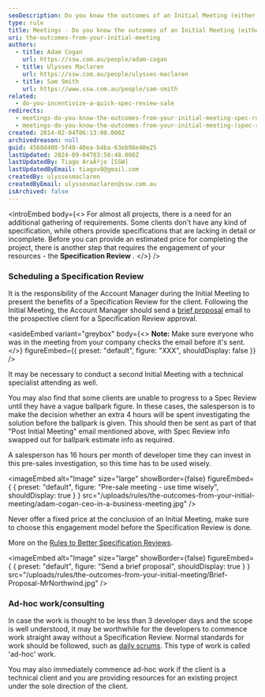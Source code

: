 ```yaml
---
seoDescription: Do you know the outcomes of an Initial Meeting (either Specification Review or Ad Hoc)?
type: rule
title: Meetings - Do you know the outcomes of an Initial Meeting (either Spec Review or Ad Hoc)?
uri: the-outcomes-from-your-initial-meeting
authors:
  - title: Adam Cogan
    url: https://ssw.com.au/people/adam-cogan
  - title: Ulysses Maclaren
    url: https://ssw.com.au/people/ulysses-maclaren
  - title: Sam Smith
    url: https://www.ssw.com.au/people/sam-smith
related:
  - do-you-incentivize-a-quick-spec-review-sale
redirects:
  - meetings-do-you-know-the-outcomes-from-your-initial-meeting-spec-review-or-ad-hoc-work
  - meetings-do-you-know-the-outcomes-from-your-initial-meeting-(spec-review-or-ad-hoc-work)
created: 2014-02-04T06:13:00.000Z
archivedreason: null
guid: 4568d400-5f40-40ea-b4ba-63eb98e40e25
lastUpdated: 2024-09-04T03:50:48.000Z
lastUpdatedBy: Tiago AraÃºjo [SSW]
lastUpdatedByEmail: tiagov8@gmail.com
createdBy: ulyssesmaclaren
createdByEmail: ulyssesmaclaren@ssw.com.au
isArchived: false
---
```


<introEmbed
  body={<>
For almost all projects, there is a need for an additional gathering of requirements. Some clients don't have any kind of specification, while others provide specifications that are lacking in detail or incomplete. Before you can provide an estimated price for completing the project, there is another step that requires the engagement of your resources - the **Specification Review** .
  </>}
/>
### Scheduling a Specification Review

It is the responsibility of the Account Manager during the Initial Meeting to present the benefits of a Specification Review for the client. Following the Initial Meeting, the Account Manager should send a [brief proposal](/do-you-know-the-difference-between-a-brief-proposal-and-a-specification-review) email to the prospective client for a Specification Review approval.

<asideEmbed
  variant="greybox"
  body={<>
    **Note:** Make sure everyone who was in the meeting from your company checks the email before it's sent.
  </>}
  figureEmbed={{
    preset: "default",
    figure: "XXX",
    shouldDisplay: false
  }}
/>

It may be necessary to conduct a second Initial Meeting with a technical specialist attending as well.

You may also find that some clients are unable to progress to a Spec Review until they have a vague ballpark figure. In these cases, the salesperson is to make the decision whether an extra 4 hours will be spent investigating the solution before the ballpark is given. This should then be sent as part of that "Post Initial Meeting" email mentioned above, with Spec Review info swapped out for ballpark estimate info as required.

A salesperson has 16 hours per month of developer time they can invest in this pre-sales investigation, so this time has to be used wisely.


<imageEmbed
  alt="Image"
  size="large"
  showBorder={false}
  figureEmbed={ {
    preset: "default",
    figure: "Pre-sale meeting - use time wisely",
    shouldDisplay: true
  } }
  src="/uploads/rules/the-outcomes-from-your-initial-meeting/adam-cogan-ceo-in-a-business-meeting.jpg"
/>

Never offer a fixed price at the conclusion of an Initial Meeting, make sure to choose this engagement model before the Specification Review is done.

More on the [Rules to Better Specification Reviews](/rules-to-better-specification-reviews).


<imageEmbed
  alt="Image"
  size="large"
  showBorder={false}
  figureEmbed={ {
    preset: "default",
    figure: "Send a brief proposal",
    shouldDisplay: true
  } }
  src="/uploads/rules/the-outcomes-from-your-initial-meeting/Brief-Proposal-MrNorthwind.jpg"
/>

### Ad-hoc work/consulting

In case the work is thought to be less than 3 developer days and the scope is well understood, it may be worthwhile for the developers to commence work straight away without a Specification Review. Normal standards for work should be followed, such as [daily scrums](/methodology-do-you-do-daily-scrums-aka-stand-up-meetings). This type of work is called 'ad-hoc' work.

You may also immediately commence ad-hoc work if the client is a technical client and you are providing resources for an existing project under the sole direction of the client.
